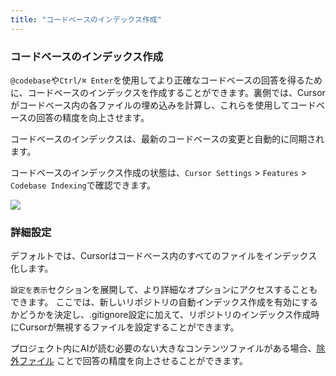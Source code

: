 ```yaml
---
title: "コードベースのインデックス作成"
---
```


### コードベースのインデックス作成

`@codebase`や`Ctrl/⌘ Enter`を使用してより正確なコードベースの回答を得るために、コードベースのインデックスを作成することができます。裏側では、Cursorがコードベース内の各ファイルの埋め込みを計算し、これらを使用してコードベースの回答の精度を向上させます。

コードベースのインデックスは、最新のコードベースの変更と自動的に同期されます。

コードベースのインデックス作成の状態は、`Cursor Settings` > `Features` > `Codebase Indexing`で確認できます。

<Frame>
<img src="/images/chat/codebase-indexing.png" />
</Frame>

### 詳細設定

デフォルトでは、Cursorはコードベース内のすべてのファイルをインデックス化します。

`設定を表示`セクションを展開して、より詳細なオプションにアクセスすることもできます。
ここでは、新しいリポジトリの自動インデックス作成を有効にするかどうかを決定し、.gitignore設定に加えて、リポジトリのインデックス作成時にCursorが無視するファイルを設定することができます。

プロジェクト内にAIが読む必要のない大きなコンテンツファイルがある場合、[除外ファイル](/context/ignore-files) ことで回答の精度を向上させることができます。
